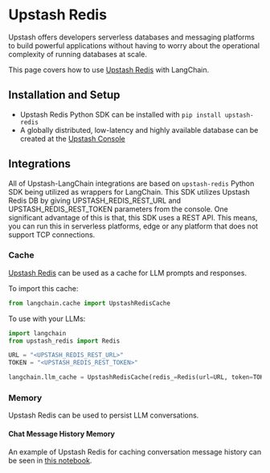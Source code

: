 # Upstash Redis

Upstash offers developers serverless databases and messaging platforms to build powerful applications without having to worry about the operational complexity of running databases at scale.

This page covers how to use [Upstash Redis](https://upstash.com/redis) with LangChain.

## Installation and Setup
- Upstash Redis Python SDK can be installed with `pip install upstash-redis`
- A globally distributed, low-latency and highly available database can be created at the [Upstash Console](https://console.upstash.com)


## Integrations
All of Upstash-LangChain integrations are based on `upstash-redis` Python SDK being utilized as wrappers for LangChain.
This SDK utilizes Upstash Redis DB by giving UPSTASH_REDIS_REST_URL and UPSTASH_REDIS_REST_TOKEN parameters from the console.
One significant advantage of this is that, this SDK uses a REST API. This means, you can run this in serverless platforms, edge or any platform that does not support TCP connections.


### Cache

[Upstash Redis](https://upstash.com/redis) can be used as a cache for LLM prompts and responses.

To import this cache:
```python
from langchain.cache import UpstashRedisCache
```

To use with your LLMs:
```python
import langchain
from upstash_redis import Redis

URL = "<UPSTASH_REDIS_REST_URL>"
TOKEN = "<UPSTASH_REDIS_REST_TOKEN>"

langchain.llm_cache = UpstashRedisCache(redis_=Redis(url=URL, token=TOKEN))
```

### Memory
Upstash Redis can be used to persist LLM conversations.

#### Chat Message History Memory
An example of Upstash Redis for caching conversation message history can be seen in [this notebook](/docs/integrations/memory/upstash_redis_chat_message_history.html).
